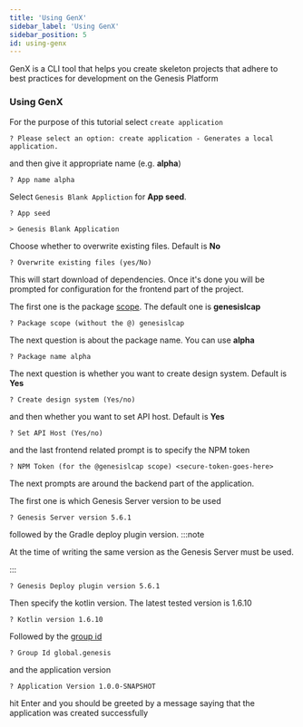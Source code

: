 ```yaml
---
title: 'Using GenX'
sidebar_label: 'Using GenX'
sidebar_position: 5
id: using-genx
---
```


GenX is a CLI tool that helps you create skeleton projects that adhere to best practices for development on the Genesis Platform

### Using GenX

For the purpose of this tutorial select `create application`
```shell
? Please select an option: create application - Generates a local application. 
```

and then give it appropriate name (e.g. **alpha**)
```shell
? App name alpha 
```

Select `Genesis Blank Appliction` for **App seed**.
```shell
? App seed 

> Genesis Blank Application 
```

Choose whether to overwrite existing files. Default is __No__
```shell
? Overwrite existing files (yes/No)
```

This will start download of dependencies. Once it's done you will be prompted for configuration for the frontend part of the project.

The first one is the package [scope](https://docs.npmjs.com/cli/v8/using-npm/scope). The default one is __genesislcap__
```shell
? Package scope (without the @) genesislcap 
```

The next question is about the package name. You can use **alpha**
```shell
? Package name alpha 
```

The next question is whether you want to create design system. Default is __Yes__
```shell
? Create design system (Yes/no)
```

and then whether you want to set API host. Default is __Yes__
```shell
? Set API Host (Yes/no) 
```

and the last frontend related prompt is to specify the NPM token
```shell
? NPM Token (for the @genesislcap scope) <secure-token-goes-here> 
```

The next prompts are around the backend part of the application.

The first one is which Genesis Server version to be used
```shell
? Genesis Server version 5.6.1 
```

followed by the Gradle deploy plugin version.
:::note

At the time of writing the same version as the Genesis Server must be used.

:::

```shell
? Genesis Deploy plugin version 5.6.1 
```

Then specify the kotlin version. The latest tested version is 1.6.10
```shell
? Kotlin version 1.6.10 
```

Followed by the [group id](https://maven.apache.org/guides/mini/guide-naming-conventions.html)
```shell
? Group Id global.genesis 
```

and the application version
```shell
? Application Version 1.0.0-SNAPSHOT 
```

hit Enter and you should be greeted by a message saying that the application was created successfully
